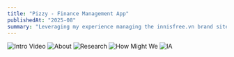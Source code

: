 ```yaml
---
title: "Pizzy - Finance Management App"
publishedAt: "2025-08"
summary: "Leveraging my experience managing the innisfree.vn brand site, I led a redesign project to enhance interaction through prototypes and optimize the user flow."
---
```

![Intro Video](https://res.cloudinary.com/dqtfjvkok/image/upload/v1758333502/pizzy-shocase6_piqb9s.gif)
![About](https://res.cloudinary.com/dqtfjvkok/image/upload/v1758327371/04_isp8w7.png)
![Research](https://res.cloudinary.com/dqtfjvkok/image/upload/v1758327371/03_zyelt0.png)
![How Might We](https://res.cloudinary.com/dqtfjvkok/image/upload/v1758328243/02_gmgybm.png)
![IA](https://res.cloudinary.com/dqtfjvkok/image/upload/v1758332011/01_coe1qv.png)
